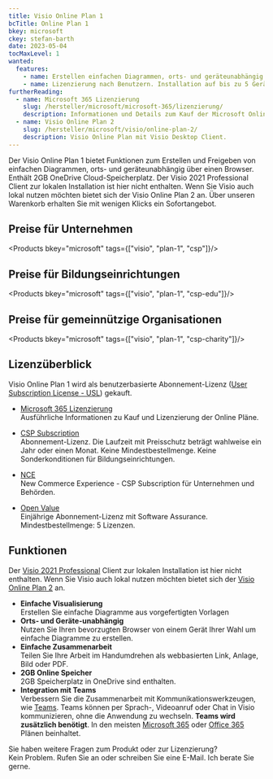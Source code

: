 ```yaml
---
title: Visio Online Plan 1
bcTitle: Online Plan 1
bkey: microsoft
ckey: stefan-barth
date: 2023-05-04
tocMaxLevel: 1
wanted:
  features:
    - name: Erstellen einfachen Diagrammen, orts- und geräteunabhängig über einen Browser
    - name: Lizenzierung nach Benutzern. Installation auf bis zu 5 Geräten
furtherReading:
  - name: Microsoft 365 Lizenzierung
    slug: /hersteller/microsoft/microsoft-365/lizenzierung/
    description: Informationen und Details zum Kauf der Microsoft Online Plänen.
  - name: Visio Online Plan 2
    slug: /hersteller/microsoft/visio/online-plan-2/
    description: Visio Online Plan mit Visio Desktop Client.
---
```




<Intro>

Der Visio Online Plan 1 bietet Funktionen zum Erstellen und Freigeben von einfachen Diagrammen, orts- und geräteunabhängig über einen Browser. Enthält 2GB OneDrive Cloud-Speicherplatz.
Der Visio 2021 Professional Client zur lokalen Installation ist hier nicht enthalten. Wenn Sie Visio auch lokal nutzen möchten bietet sich der Visio Online Plan 2 an.
Über unseren Warenkorb erhalten Sie mit wenigen Klicks ein Sofortangebot.


</Intro>

<TOC />



## Preise für Unternehmen

<Products bkey="microsoft" tags={["visio", "plan-1", "csp"]}/>


## Preise für Bildungseinrichtungen

<Products bkey="microsoft" tags={["visio", "plan-1", "csp-edu"]}/>


## Preise für gemeinnützige Organisationen

<Products bkey="microsoft" tags={["visio", "plan-1", "csp-charity"]}/>


## Lizenzüberblick

Visio Online Plan 1 wird als benutzerbasierte Abonnement-Lizenz ([User Subscription License - USL](/hersteller/microsoft/exchange/lizenzierung/#user-subscription-license-usl)) gekauft.

<ArrowList>

- [Microsoft 365 Lizenzierung](/hersteller/microsoft/microsoft-365/lizenzierung/)<br />
  Ausführliche Informationen zu Kauf und Lizenzierung der Online Pläne.

- [CSP Subscription](/hersteller/microsoft/csp/)<br />
  Abonnement-Lizenz. Die Laufzeit mit Preisschutz beträgt wahlweise ein Jahr oder einen Monat. Keine Mindestbestellmenge. Keine Sonderkonditionen für Bildungseinrichtungen.

- [NCE](/hersteller/microsoft/microsoft-365/lizenzierung/#new-commerce-experience-nce)<br />
  New Commerce Experience - CSP Subscription für Unternehmen und Behörden.

- [Open Value](/hersteller/microsoft/open-value/)<br />
  Einjährige Abonnement-Lizenz mit Software Assurance. Mindestbestellmenge: 5 Lizenzen.

</ArrowList>


## Funktionen

  Der [Visio 2021 Professional](/hersteller/microsoft/visio/professional-2021/) Client zur lokalen Installation ist hier nicht enthalten. Wenn Sie Visio auch lokal nutzen möchten bietet sich der [Visio Online Plan 2](/hersteller/microsoft/visio/online-plan-2/) an.

<ArrowList>

 - **Einfache Visualisierung**<br />
  Erstellen Sie einfache Diagramme aus vorgefertigten Vorlagen
 - **Orts- und Geräte-unabhängig**<br />
  Nutzen Sie Ihren bevorzugten Browser von einem Gerät Ihrer Wahl um einfache Diagramme zu erstellen.
 - **Einfache Zusammenarbeit**<br />
  Teilen Sie Ihre Arbeit im Handumdrehen als webbasierten Link, Anlage, Bild oder PDF.
 - **2GB Online Speicher**<br />
  2GB Speicherplatz in OneDrive sind enthalten.
 - **Integration mit Teams**<br />
  Verbessern Sie die Zusammenarbeit mit Kommunikationswerkzeugen, wie [Teams](/hersteller/microsoft/teams/). Teams können per Sprach-, Videoanruf oder Chat in Visio kommunizieren, ohne die Anwendung zu wechseln. **Teams wird zusätzlich benötigt**. In den meisten [Microsoft 365](/hersteller/microsoft/microsoft-365/) oder [Office 365](/hersteller/microsoft/office-365/) Plänen beinhaltet.

</ArrowList>


<GetInTouch theme="light">

Sie haben weitere Fragen zum Produkt oder zur Lizenzierung?<br />
Kein Problem. Rufen Sie an oder schreiben Sie eine E-Mail. Ich berate Sie gerne.

</GetInTouch>
